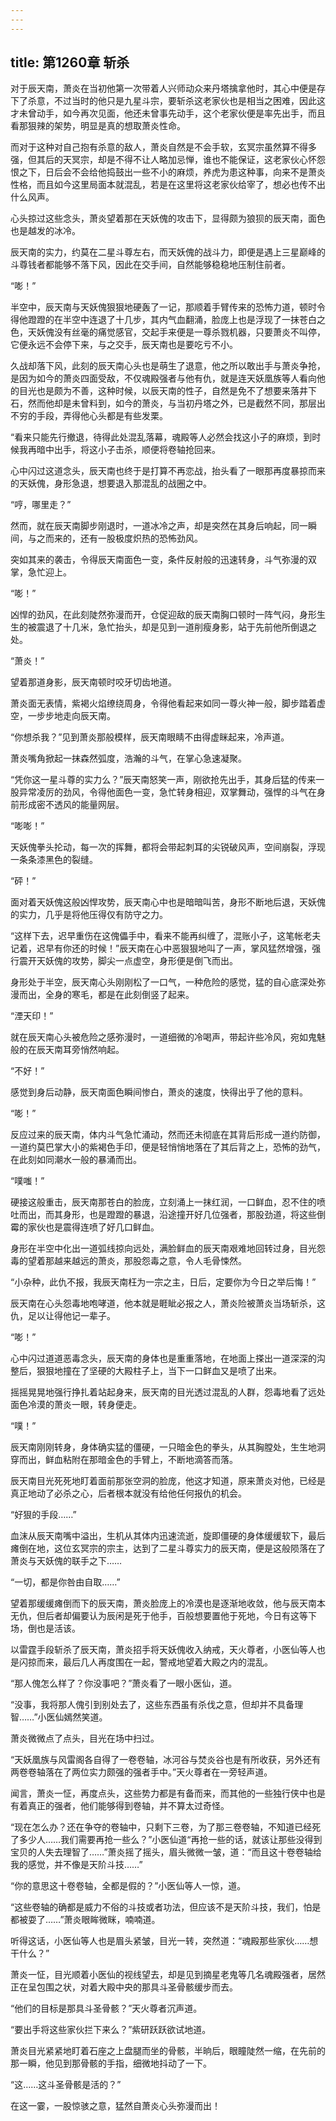```yaml
---
---
---
```

title: 第1260章 斩杀
---



对于辰天南，萧炎在当初他第一次带着人兴师动众来丹塔擒拿他时，其心中便是存下了杀意，不过当时的他只是九星斗宗，要斩杀这老家伙也是相当之困难，因此这才未曾动手，如今再次见面，他还未曾事先动手，这个老家伙便是率先出手，而且看那狠辣的架势，明显是真的想取萧炎性命。

而对于这种对自己抱有杀意的敌人，萧炎自然是不会手软，玄冥宗虽然算不得多强，但其后的天冥宗，却是不得不让人略加忌惮，谁也不能保证，这老家伙心怀怨恨之下，日后会不会给他捣鼓出一些不小的麻烦，养虎为患这种事，向来不是萧炎性格，而且如今这里局面本就混乱，若是在这里将这老家伙给宰了，想必也传不出什么风声。

心头掠过这些念头，萧炎望着那在天妖傀的攻击下，显得颇为狼狈的辰天南，面色也是越发的冰冷。

辰天南的实力，约莫在二星斗尊左右，而天妖傀的战斗力，即便是遇上三星巅峰的斗尊钱者都能够不落下风，因此在交手间，自然能够稳稳地压制住前者。

“嘭！”

半空中，辰天南与天妖傀狠狠地硬轰了一记，那顺着手臂传来的恐怖力道，顿时令得他蹬蹬的在半空中连退了十几步，其内气血翻涌，脸庞上也是浮现了一抹苍白之色，天妖傀没有丝毫的痛觉感官，交起手来便是一尊杀戮机器，只要萧炎不叫停，它便永远不会停下来，与之交手，辰天南也是要吃亏不小。

久战却落下风，此刻的辰天南心头也是萌生了退意，他之所以敢出手与萧炎争抢，是因为如今的萧炎四面受敌，不仅魂殿强者与他有仇，就是连天妖凰族等人看向他的目光也是颇为不善，这种时候，以辰天南的性子，自然是免不了想要来落井下石，然而他却是未曾料到，如今的萧炎，与当初丹塔之外，已是截然不同，那层出不穷的手段，弄得他心头都是有些发栗。

“看来只能先行撤退，待得此处混乱落幕，魂殿等人必然会找这小子的麻烦，到时候我再暗中出手，将这小子击杀，顺便将卷轴抢回来。

心中闪过这道念头，辰天南也终于是打算不再恋战，抬头看了一眼那再度暴掠而来的天妖傀，身形急退，想要退入那混乱的战圈之中。

“哼，哪里走？”

然而，就在辰天南脚步刚退时，一道冰冷之声，却是突然在其身后响起，同一瞬间，与之而来的，还有一股极度炽热的恐怖劲风。

突如其来的袭击，令得辰天南面色一变，条件反射般的迅速转身，斗气弥漫的双掌，急忙迎上。

“嘭！”

凶悍的劲风，在此刻陡然弥漫而开，仓促迎敌的辰天南胸口顿时一阵气闷，身形生生的被震退了十几米，急忙抬头，却是见到一道削瘦身影，站于先前他所倒退之处。

“萧炎！”

望着那道身影，辰天南顿时咬牙切齿地道。

萧炎面无表情，紫褐火焰缭绕周身，令得他看起来如同一尊火神一般，脚步踏着虚空，一步步地走向辰天南。

“你想杀我？”见到萧炎那般模样，辰天南眼睛不由得虚眯起来，冷声道。

萧炎嘴角掀起一抹森然弧度，浩瀚的斗气，在掌心急速凝聚。

“凭你这一星斗尊的实力么？”辰天南怒笑一声，刚欲抢先出手，其身后猛的传来一股异常凌厉的劲风，令得他面色一变，急忙转身相迎，双掌舞动，强悍的斗气在身前形成密不透风的能量网层。

“嘭嘭！”

天妖傀拳头抡动，每一次的挥舞，都将会带起刺耳的尖锐破风声，空间崩裂，浮现一条条漆黑色的裂缝。

“砰！”

面对着天妖傀这般凶悍攻势，辰天南心中也是暗暗叫苦，身形不断地后退，天妖傀的实力，几乎是将他压得仅有防守之力。

“这样下去，迟早重伤在这傀儡手中，看来不能再纠缠了，混账小子，这笔帐老夫记着，迟早有你还的时候！”辰天南在心中恶狠狠地叫了一声，掌风猛然增强，强行震开天妖傀的攻势，脚尖一点虚空，身形便是倒飞而出。

身形处于半空，辰天南心头刚刚松了一口气，一种危险的感觉，猛的自心底深处弥漫而出，全身的寒毛，都是在此刻倒竖了起来。

“湮天印！”

就在辰天南心头被危险之感弥漫时，一道细微的冷喝声，带起许些冷风，宛如鬼魅般的在辰天南耳旁悄然响起。

“不好！”

感觉到身后动静，辰天南面色瞬间惨白，萧炎的速度，快得出乎了他的意料。

“嘭！”

反应过来的辰天南，体内斗气急忙涌动，然而还未彻底在其背后形成一道约防御，一道约莫巴掌大小的紫褐色手印，便是轻悄悄地落在了其后背之上，恐怖的劲气，在此刻如同潮水一般的暴涌而出。

“噗嗤！”

硬接这般重击，辰天南那苍白的脸庞，立刻涌上一抹红润，一口鲜血，忍不住的喷吐而出，而其身形，也是蹬蹬的暴退，沿途撞开好几位强者，那股劲道，将这些倒霉的家伙也是震得连喷了好几口鲜血。

身形在半空中化出一道弧线掠向远处，满脸鲜血的辰天南艰难地回转过身，目光怨毒的望着那越来越远的萧炎，那股怨毒之意，令人毛骨悚然。

“小杂种，此仇不报，我辰天南枉为一宗之主，日后，定要你为今日之举后悔！”

辰天南在心头怨毒地咆哮道，他本就是睚眦必报之人，萧炎险被萧炎当场斩杀，这仇，足以让得他记一辈子。

“嘭！”

心中闪过道道恶毒念头，辰天南的身体也是重重落地，在地面上搽出一道深深的沟整后，狠狠地撞在了坚硬的大殿柱子上，当下一口鲜血又是喷了出来。

摇摇晃晃地强行挣扎着站起身来，辰天南的目光透过混乱的人群，怨毒地看了远处面色冷漠的萧炎一眼，转身便走。

“噗！”

辰天南刚刚转身，身体确实猛的僵硬，一只暗金色的拳头，从其胸膛处，生生地洞穿而出，鲜血粘附在那暗金色的手臂上，不断地滴答而落。

辰天南目光死死地盯着面前那张空洞的脸庞，他这才知道，原来萧炎对他，已经是真正地动了必杀之心，后者根本就没有给他任何报仇的机会。

“好狠的手段……”

血沫从辰天南嘴中溢出，生机从其体内迅速流逝，旋即僵硬的身体缓缓软下，最后瘫倒在地，这位玄冥宗的宗主，达到了二星斗尊实力的辰天南，便是这般陨落在了萧炎与天妖傀的联手之下……

“一切，都是你咎由自取……”

望着那缓缓瘫倒而下的辰天南，萧炎脸庞上的冷漠也是逐渐地收敛，他与辰天南本无仇，但后者却偏要认为辰闲是死于他手，百般想要置他于死地，今日有这等下场，倒也是活该。

以雷霆手段斩杀了辰天南，萧炎招手将天妖傀收入纳戒，天火尊者，小医仙等人也是闪掠而来，最后几人再度围在一起，警戒地望着大殿之内的混乱。

“那人傀怎么样了？你没事吧？”萧炎看了一眼小医仙，道。

“没事，我将那人傀引到别处去了，这些东西虽有杀伐之意，但却并不具备理智……”小医仙嫣然笑道。

萧炎微微点了点头，目光在场中扫过。

“天妖凰族与风雷阁各自得了一卷卷轴，冰河谷与焚炎谷也是有所收获，另外还有两卷卷轴落在了两位实力颇强的强者手中。”天火尊者在一旁轻声道。

闻言，萧炎一怔，再度点头，这些势力都是有备而来，而其他的一些独行侠中也是有着真正的强者，他们能够得到卷轴，并不算太过奇怪。

“现在怎么办？还在争夺的卷轴中，只剩下三卷，为了那三卷卷轴，不知道已经死了多少人……我们需要再抢一些么？”小医仙道“再抢一些的话，就该让那些没得到宝贝的人失去理智了……”萧炎摇了摇头，眉头微微一皱，道：“而且这十卷卷轴给我的感觉，并不像是天阶斗技……”

“你的意思这十卷卷轴，全都是假的？”小医仙等人一惊，道。

“这些卷轴的确都是威力不俗的斗技或者功法，但应该不是天阶斗技，我们，怕是都被耍了……”萧炎眼眸微眯，喃喃道。

听得这话，小医仙等人也是眉头紧皱，目光一转，突然道：“魂殿那些家伙……想干什么？”

萧炎一怔，目光顺着小医仙的视线望去，却是见到摘星老鬼等几名魂殿强者，居然正在呈包围之状，对着大殿中央的那具斗圣骨骸缓步而去。

“他们的目标是那具斗圣骨骸？”天火尊者沉声道。

“要出手将这些家伙拦下来么？”紫研跃跃欲试地道。

萧炎目光紧紧地盯着石座之上盘腿而坐的骨骸，半晌后，眼瞳陡然一缩，在先前的那一瞬，他见到那骨骸的手指，细微地抖动了一下。

“这……这斗圣骨骸是活的？”

在这一霎，一股惊骇之意，猛然自萧炎心头弥漫而出！